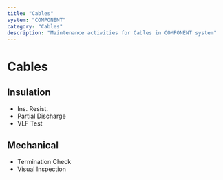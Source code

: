 ```yaml
---
title: "Cables"
system: "COMPONENT"
category: "Cables"
description: "Maintenance activities for Cables in COMPONENT system"
---
```


# Cables


## Insulation

- Ins. Resist.
- Partial Discharge
- VLF Test


## Mechanical

- Termination Check
- Visual Inspection


